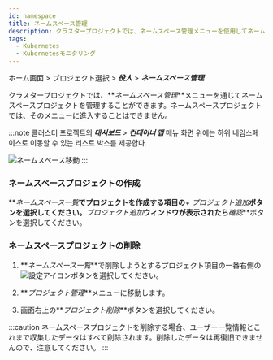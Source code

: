 ```yaml
---
id: namespace
title: ネームスペース管理
description: クラスタープロジェクトでは、ネームスペース管理メニューを使用してネームスペースプロジェクトを管理できます。
tags:
  - Kubernetes
  - Kubernetesモニタリング
---
```


ホーム画面 > プロジェクト選択 > **_役人_** > **_ネームスペース管理_**

クラスタープロジェクトでは、**_ネームスペース管理_**メニューを通じてネームスペースプロジェクトを管理することができます。ネームスペースプロジェクトでは、そのメニューに進入することはできません。

:::note
클러스터 프로젝트의 **_대시보드_** > **_컨테이너 맵_** 메뉴 화면 위에는 하위 네임스페이스로 이동할 수 있는 리스트 박스를 제공합다.

![ネームスペース移動](https://img.whatap.io/media/images/whatap_kubernetes_container_map_namespace_project_list.png)
:::

### ネームスペースプロジェクトの作成

**_ネームスペース一覧_**でプロジェクトを作成する項目の**_+ プロジェクト追加_**ボタンを選択してください。**_プロジェクト追加_**ウィンドウが表示されたら**_確認_**ボタンを選択してください。

### ネームスペースプロジェクトの削除

1.  **_ネームスペース一覧_**で削除しようとするプロジェクト項目の一番右側の![設定アイコン](/img/ico-setting.svg)ボタンを選択してください。

2.  **_プロジェクト管理_**メニューに移動します。

3.  画面右上の**_プロジェクト削除_**ボタンを選択してください。

:::caution
ネームスペースプロジェクトを削除する場合、ユーザー一覧情報とこれまで収集したデータはすべて削除されます。削除したデータは再復旧できませんので、注意してください。
:::
